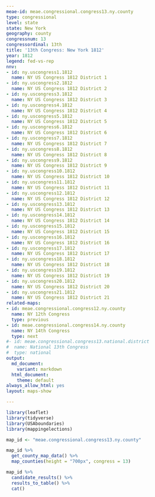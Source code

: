 ```yaml
---
meae-id: meae.congressional.congress13.ny.county
type: congressional
level: state
state: New York
geography: county
congressnum: 13
congressordinal: 13th
title: '13th Congress: New York 1812'
year: 1812
legend: fed-vs-rep
nnv:
- id: ny.uscongress1.1812
  name: NY US Congress 1812 District 1
- id: ny.uscongress2.1812
  name: NY US Congress 1812 District 2
- id: ny.uscongress3.1812
  name: NY US Congress 1812 District 3
- id: ny.uscongress4.1812
  name: NY US Congress 1812 District 4
- id: ny.uscongress5.1812
  name: NY US Congress 1812 District 5
- id: ny.uscongress6.1812
  name: NY US Congress 1812 District 6
- id: ny.uscongress7.1812
  name: NY US Congress 1812 District 7
- id: ny.uscongress8.1812
  name: NY US Congress 1812 District 8
- id: ny.uscongress9.1812
  name: NY US Congress 1812 District 9
- id: ny.uscongress10.1812
  name: NY US Congress 1812 District 10
- id: ny.uscongress11.1812
  name: NY US Congress 1812 District 11
- id: ny.uscongress12.1812
  name: NY US Congress 1812 District 12
- id: ny.uscongress13.1812
  name: NY US Congress 1812 District 13
- id: ny.uscongress14.1812
  name: NY US Congress 1812 District 14
- id: ny.uscongress15.1812
  name: NY US Congress 1812 District 15
- id: ny.uscongress16.1812
  name: NY US Congress 1812 District 16
- id: ny.uscongress17.1812
  name: NY US Congress 1812 District 17
- id: ny.uscongress18.1812
  name: NY US Congress 1812 District 18
- id: ny.uscongress19.1812
  name: NY US Congress 1812 District 19
- id: ny.uscongress20.1812
  name: NY US Congress 1812 District 20
- id: ny.uscongress21.1812
  name: NY US Congress 1812 District 21
related-maps:
- id: meae.congressional.congress12.ny.county
  name: NY 12th Congress
  type: previous
- id: meae.congressional.congress14.ny.county
  name: NY 14th Congress
  type: next
#- id: meae.congressional.congress13.national.district
#  name: National 13th Congress
#  type: national
output:
  md_document:
    variant: markdown
  html_document:
    theme: default
always_allow_html: yes
layout: maps-show

---
```


```r
library(leaflet)
library(tidyverse)
library(USAboundaries)
library(mappingelections)

map_id <- "meae.congressional.congress13.ny.county"
```

<div class="map">

```r
map_id %>%
  get_county_map_data() %>%
  map_counties(height = "700px", congress = 13)
```

</div>

<div class="results-table">

```r
map_id %>%
  candidate_results() %>%
  results_to_table() %>%
  cat()
```

</div>
